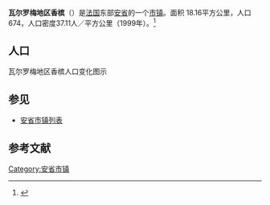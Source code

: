 {{Infobox French commune
|name                    = 瓦尔罗梅地区香槟
|native name             = Champagne-en-Valromey
|image flag              = 
|image flag size         = 
|flag legend             = 
|image coat of arms      = 
|image coat of arms size = 
|coat of arms legend     = 
|city motto              = 
|image                   = 
|caption                 = 
|map                     = 
|adjustable map          = 
|time zone               = 
|longitude              = 
|latitude               =  
|arrondissement         =  
|canton                 =  
|subdivisions entry      = 
|subdivisions            = 
|intercommunality        = 
|mayor                   = 
|term                    = 
|elevation m             = 
|area km2                = 18.16
|population             = 674
|population date         = 1999
|INSEE                  = 01079
|postal code             = 01260
|website                 = 
}}
{{French Commune Map|01079}}
'''瓦尔罗梅地区香槟'''（{{lang-fr|Champagne-en-Valromey}}）是[[法国|法国]]东部[[安省_(法國)|安省]]的一个[[市镇_(法国)|市镇]]。面积 18.16平方公里，人口674，人口密度37.11人／平方公里（1999年）。<ref name="Statmallen Areal i Frankrikes kommuner">{{cite web|url=http://www.insee.fr/fr/ppp/bases-de-donnees/recensement/populations-legales/france-departements.asp?annee=2009#departements|title=Insee, Populations légales 2009 pour les départements et les collectivités d'outre-mer France métropolitaine et DOM|accessdate=2012-01-30|archive-date=2012-01-08|archive-url=https://web.archive.org/web/20120108000120/http://www.insee.fr/fr/ppp/bases-de-donnees/recensement/populations-legales/france-departements.asp?annee=2009#departements|dead-url=no}}</ref>

== 人口 ==
瓦尔罗梅地区香槟人口变化图示
{{French Commune Population|01079}}

==参见==
*[[安省市镇列表|安省市镇列表]]

== 参考文献 ==
{{reflist}}

{{安省市鎮}}

[[Category:安省市镇|Category:安省市镇]]
